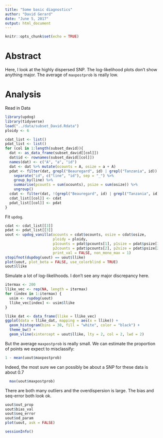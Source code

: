 ---
title: "Some basic diagnostics"
author: "David Gerard"
date: "June 5, 2017"
output: html_document
---

```{r setup, include=FALSE}
knitr::opts_chunk$set(echo = TRUE)
```

# Abstract
Here, I look at the highly dispersed SNP. The log-likelihood plots don't show anything major. The average of `maxpostprob` is really low.


# Analysis

Read in Data

```{r}
library(updog)
library(tidyverse)
load("../data/subset_David.Rdata")
ploidy <- 6

cdat_list <- list()
pdat_list <- list()
for (col in 1:length(subset_david)){
  dat <- as_data_frame(subset_david[[col]])
  dat$id <- rownames(subset_david[[col]])
  names(dat) <- c("A", "a", "id")
  dat <- dat %>% mutate(ocounts = A, osize = a + A)
  pdat <- filter(dat, grepl("Beauregard", id) | grepl("Tanzania", id)) %>%
    separate("id", c("line", "id"), sep = "_") %>%
    group_by(line) %>%
    summarise(pcounts = sum(ocounts), psize = sum(osize)) %>%
    ungroup()
  cdat <- filter(dat, !(grepl("Beauregard", id) | grepl("Tanzania", id)))
  cdat_list[[col]] <- cdat
  pdat_list[[col]] <- pdat
}
```

Fit `updog`.

```{r}
cdat <- cdat_list[[3]]
pdat <- pdat_list[[3]]
uout <- updog_vanilla(ocounts = cdat$ocounts, osize = cdat$osize, 
                      ploidy = ploidy, 
                      p1counts = pdat$pcounts[1], p1size = pdat$psize[1],
                      p2counts = pdat$pcounts[2], p2size = pdat$psize[2],
                      print_val = FALSE, non_mono_max = 1)
stopifnot(dupdog(uout) == uout$llike)
plot(uout, plot_beta = FALSE, use_colorblind = TRUE)
uout$llike
```

Simulate a lot of log-likelihoods. I don't see any major discrepancy here.

```{r}
itermax <- 200
llike_vec <- rep(NA, length = itermax)
for (index in 1:itermax) {
  usim <- rupdog(uout)
  llike_vec[index] <- usim$llike  
}

llike_dat <- data_frame(llike = llike_vec)
ggplot(data = llike_dat, mapping = aes(x = llike)) +
  geom_histogram(bins = 30, fill = "white", color = "black") +
  theme_bw() +
  geom_vline(xintercept = uout$llike, lty = 2, col = 2, lwd = 2)
```

But the average `maxpostprob` is really small. We can estimate the proportion of points we expect to misclassify:
```{r}
1 - mean(uout$maxpostprob)
```

Indeed, the most sure we can possibly be about a SNP for these data is about 0.7

```{r}
  max(uout$maxpostprob)
```    

There are both many outliers and the overdispersion is large. The bias and seq-error both look ok.
```{r}
uout$out_prop
uout$bias_val
uout$seq_error
uout$od_param
plot(uout, ask = FALSE)
```


```{r}
sessionInfo()
```
